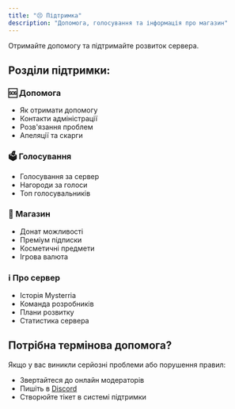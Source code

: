 ```yaml
---
title: "😣 Підтримка"
description: "Допомога, голосування та інформація про магазин"
---
```


Отримайте допомогу та підтримайте розвиток сервера.

## Розділи підтримки:

### 🆘 Допомога
- Як отримати допомогу
- Контакти адміністрації
- Розв'язання проблем
- Апеляції та скарги

### 🗳️ Голосування
- Голосування за сервер
- Нагороди за голоси
- Топ голосувальників

### 🛒 Магазин
- Донат можливості
- Преміум підписки
- Косметичні предмети
- Ігрова валюта

### ℹ️ Про сервер
- Історія Mysterria
- Команда розробників
- Плани розвитку
- Статистика сервера

## Потрібна термінова допомога?

Якщо у вас виникли серйозні проблеми або порушення правил:
- Звертайтеся до онлайн модераторів
- Пишіть в [Discord](https://discord.com/invite/jc7GSxBWgb)
- Створюйте тікет в системі підтримки